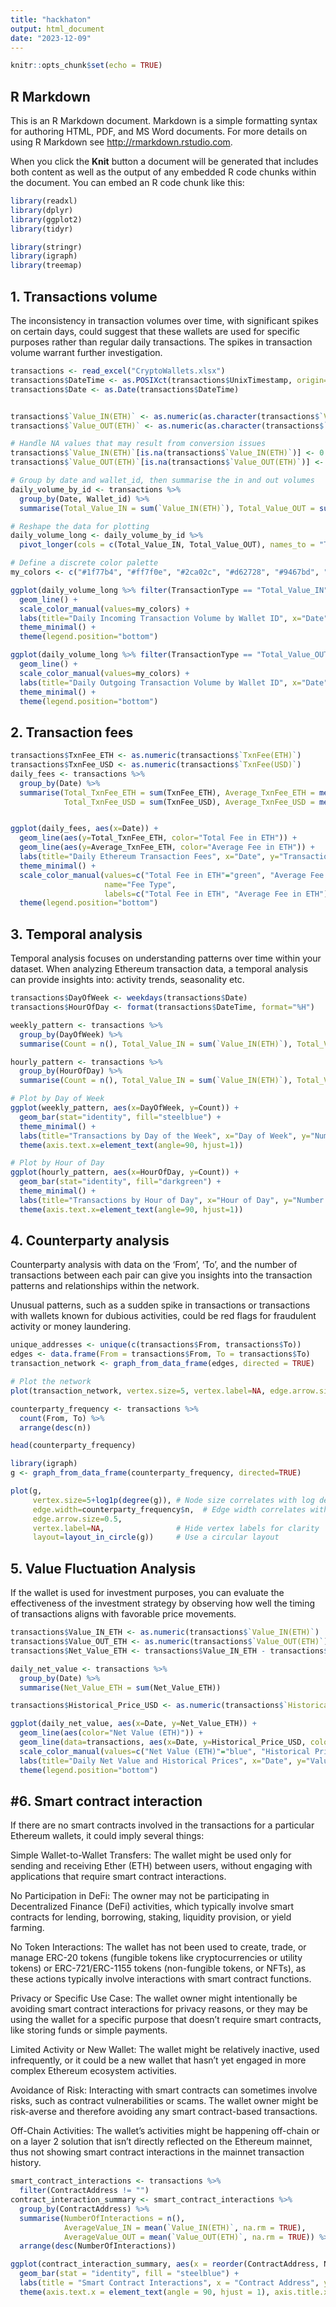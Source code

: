 ```yaml
---
title: "hackhaton"
output: html_document
date: "2023-12-09"
---
```


```r
knitr::opts_chunk$set(echo = TRUE)
```

## R Markdown

This is an R Markdown document. Markdown is a simple formatting syntax for authoring HTML, PDF, and MS Word documents. For more details on using R Markdown see <http://rmarkdown.rstudio.com>.

When you click the **Knit** button a document will be generated that includes both content as well as the output of any embedded R code chunks within the document. You can embed an R code chunk like this:

```r
library(readxl)
library(dplyr)
library(ggplot2)
library(tidyr)

library(stringr)
library(igraph)
library(treemap)
```

## 1. Transactions volume 

The inconsistency in transaction volumes over time, with significant spikes on certain days, could suggest that these wallets are used for specific purposes rather than regular daily transactions. The spikes in transaction volume warrant further investigation.

```r

transactions <- read_excel("CryptoWallets.xlsx")
transactions$DateTime <- as.POSIXct(transactions$UnixTimestamp, origin="1970-01-01")
transactions$Date <- as.Date(transactions$DateTime)


transactions$`Value_IN(ETH)` <- as.numeric(as.character(transactions$`Value_IN(ETH)`))
transactions$`Value_OUT(ETH)` <- as.numeric(as.character(transactions$`Value_OUT(ETH)`))

# Handle NA values that may result from conversion issues
transactions$`Value_IN(ETH)`[is.na(transactions$`Value_IN(ETH)`)] <- 0
transactions$`Value_OUT(ETH)`[is.na(transactions$`Value_OUT(ETH)`)] <- 0

# Group by date and wallet_id, then summarise the in and out volumes
daily_volume_by_id <- transactions %>%
  group_by(Date, Wallet_id) %>%
  summarise(Total_Value_IN = sum(`Value_IN(ETH)`), Total_Value_OUT = sum(`Value_OUT(ETH)`), .groups = 'drop')

# Reshape the data for plotting
daily_volume_long <- daily_volume_by_id %>%
  pivot_longer(cols = c(Total_Value_IN, Total_Value_OUT), names_to = "TransactionType", values_to = "Volume")

# Define a discrete color palette
my_colors <- c("#1f77b4", "#ff7f0e", "#2ca02c", "#d62728", "#9467bd", "#8c564b")

ggplot(daily_volume_long %>% filter(TransactionType == "Total_Value_IN"), aes(x=Date, y=Volume, group=Wallet_id, color=factor(Wallet_id))) +
  geom_line() +
  scale_color_manual(values=my_colors) +
  labs(title="Daily Incoming Transaction Volume by Wallet ID", x="Date", y="Volume (ETH)", color="Wallet ID") +
  theme_minimal() +
  theme(legend.position="bottom")

ggplot(daily_volume_long %>% filter(TransactionType == "Total_Value_OUT"), aes(x=Date, y=Volume, group=Wallet_id, color=factor(Wallet_id))) +
  geom_line() +
  scale_color_manual(values=my_colors) +
  labs(title="Daily Outgoing Transaction Volume by Wallet ID", x="Date", y="Volume (ETH)", color="Wallet ID") +
  theme_minimal() +
  theme(legend.position="bottom")
```


## 2. Transaction fees 

```r
transactions$TxnFee_ETH <- as.numeric(transactions$`TxnFee(ETH)`)
transactions$TxnFee_USD <- as.numeric(transactions$`TxnFee(USD)`)
daily_fees <- transactions %>%
  group_by(Date) %>%
  summarise(Total_TxnFee_ETH = sum(TxnFee_ETH), Average_TxnFee_ETH = mean(TxnFee_ETH),
            Total_TxnFee_USD = sum(TxnFee_USD), Average_TxnFee_USD = mean(TxnFee_USD))


ggplot(daily_fees, aes(x=Date)) +
  geom_line(aes(y=Total_TxnFee_ETH, color="Total Fee in ETH")) +
  geom_line(aes(y=Average_TxnFee_ETH, color="Average Fee in ETH")) +
  labs(title="Daily Ethereum Transaction Fees", x="Date", y="Transaction Fee (ETH)") +
  theme_minimal() +
  scale_color_manual(values=c("Total Fee in ETH"="green", "Average Fee in ETH"="orange"),
                     name="Fee Type", 
                     labels=c("Total Fee in ETH", "Average Fee in ETH")) +
  theme(legend.position="bottom")
```


## 3. Temporal analysis

Temporal analysis focuses on understanding patterns over time within your dataset. When analyzing Ethereum transaction data, a temporal analysis can provide insights into: activity trends, seasonality etc.

```r
transactions$DayOfWeek <- weekdays(transactions$Date)
transactions$HourOfDay <- format(transactions$DateTime, format="%H")

weekly_pattern <- transactions %>%
  group_by(DayOfWeek) %>%
  summarise(Count = n(), Total_Value_IN = sum(`Value_IN(ETH)`), Total_Value_OUT = sum(`Value_OUT(ETH)`))

hourly_pattern <- transactions %>%
  group_by(HourOfDay) %>%
  summarise(Count = n(), Total_Value_IN = sum(`Value_IN(ETH)`), Total_Value_OUT = sum(`Value_OUT(ETH)`))

# Plot by Day of Week
ggplot(weekly_pattern, aes(x=DayOfWeek, y=Count)) +
  geom_bar(stat="identity", fill="steelblue") +
  theme_minimal() +
  labs(title="Transactions by Day of the Week", x="Day of Week", y="Number of Transactions") +
  theme(axis.text.x=element_text(angle=90, hjust=1))

# Plot by Hour of Day
ggplot(hourly_pattern, aes(x=HourOfDay, y=Count)) +
  geom_bar(stat="identity", fill="darkgreen") +
  theme_minimal() +
  labs(title="Transactions by Hour of Day", x="Hour of Day", y="Number of Transactions") +
  theme(axis.text.x=element_text(angle=90, hjust=1))
```
## 4. Counterparty analysis 

Counterparty analysis with data on the 'From', 'To', and the number of transactions between each pair can give you insights into the transaction patterns and relationships within the network.

Unusual patterns, such as a sudden spike in transactions or transactions with wallets known for dubious activities, could be red flags for fraudulent activity or money laundering.

```r
unique_addresses <- unique(c(transactions$From, transactions$To))
edges <- data.frame(From = transactions$From, To = transactions$To)
transaction_network <- graph_from_data_frame(edges, directed = TRUE)

# Plot the network
plot(transaction_network, vertex.size=5, vertex.label=NA, edge.arrow.size=0.5)

counterparty_frequency <- transactions %>%
  count(From, To) %>%
  arrange(desc(n))

head(counterparty_frequency)

library(igraph)
g <- graph_from_data_frame(counterparty_frequency, directed=TRUE)

plot(g, 
     vertex.size=5+log1p(degree(g)), # Node size correlates with log degree of the node for better visibility
     edge.width=counterparty_frequency$n,  # Edge width correlates with the count of transactions
     edge.arrow.size=0.5,
     vertex.label=NA,                # Hide vertex labels for clarity
     layout=layout_in_circle(g))     # Use a circular layout

```


## 5. Value Fluctuation Analysis

If the wallet is used for investment purposes, you can evaluate the effectiveness of the investment strategy by observing how well the timing of transactions aligns with favorable price movements.

```r
transactions$Value_IN_ETH <- as.numeric(transactions$`Value_IN(ETH)`)
transactions$Value_OUT_ETH <- as.numeric(transactions$`Value_OUT(ETH)`)
transactions$Net_Value_ETH <- transactions$Value_IN_ETH - transactions$Value_OUT_ETH

daily_net_value <- transactions %>%
  group_by(Date) %>%
  summarise(Net_Value_ETH = sum(Net_Value_ETH))

transactions$Historical_Price_USD <- as.numeric(transactions$`Historical $Price/Eth`)

ggplot(daily_net_value, aes(x=Date, y=Net_Value_ETH)) +
  geom_line(aes(color="Net Value (ETH)")) +
  geom_line(data=transactions, aes(x=Date, y=Historical_Price_USD, color="Historical Price (USD)")) +
  scale_color_manual(values=c("Net Value (ETH)"="blue", "Historical Price (USD)"="green")) +
  labs(title="Daily Net Value and Historical Prices", x="Date", y="Value") +
  theme(legend.position="bottom")

```


## #6. Smart contract interaction

If there are no smart contracts involved in the transactions for a particular Ethereum wallets, it could imply several things:

Simple Wallet-to-Wallet Transfers: The wallet might be used only for sending and receiving Ether (ETH) between users, without engaging with applications that require smart contract interactions.

No Participation in DeFi: The owner may not be participating in Decentralized Finance (DeFi) activities, which typically involve smart contracts for lending, borrowing, staking, liquidity provision, or yield farming.

No Token Interactions: The wallet has not been used to create, trade, or manage ERC-20 tokens (fungible tokens like cryptocurrencies or utility tokens) or ERC-721/ERC-1155 tokens (non-fungible tokens, or NFTs), as these actions typically involve interactions with smart contract functions.

Privacy or Specific Use Case: The wallet owner might intentionally be avoiding smart contract interactions for privacy reasons, or they may be using the wallet for a specific purpose that doesn't require smart contracts, like storing funds or simple payments.

Limited Activity or New Wallet: The wallet might be relatively inactive, used infrequently, or it could be a new wallet that hasn't yet engaged in more complex Ethereum ecosystem activities.

Avoidance of Risk: Interacting with smart contracts can sometimes involve risks, such as contract vulnerabilities or scams. The wallet owner might be risk-averse and therefore avoiding any smart contract-based transactions.

Off-Chain Activities: The wallet's activities might be happening off-chain or on a layer 2 solution that isn't directly reflected on the Ethereum mainnet, thus not showing smart contract interactions in the mainnet transaction history.

```r
smart_contract_interactions <- transactions %>%
  filter(ContractAddress != "")
contract_interaction_summary <- smart_contract_interactions %>%
  group_by(ContractAddress) %>%
  summarise(NumberOfInteractions = n(),
            AverageValue_IN = mean(`Value_IN(ETH)`, na.rm = TRUE),
            AverageValue_OUT = mean(`Value_OUT(ETH)`, na.rm = TRUE)) %>%
  arrange(desc(NumberOfInteractions))

ggplot(contract_interaction_summary, aes(x = reorder(ContractAddress, NumberOfInteractions), y = NumberOfInteractions)) +
  geom_bar(stat = "identity", fill = "steelblue") +
  labs(title = "Smart Contract Interactions", x = "Contract Address", y = "Number of Interactions") +
  theme(axis.text.x = element_text(angle = 90, hjust = 1), axis.title.x = element_blank())
```

